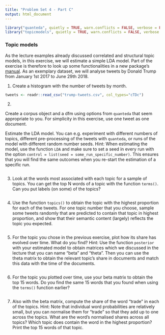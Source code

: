 ```yaml
---
title: "Problem Set 4 - Part C"
output: html_document
---
```


```r
library("quanteda", quietly = TRUE, warn.conflicts = FALSE, verbose = FALSE)
library("topicmodels", quietly = TRUE, warn.conflicts = FALSE, verbose = FALSE)
```

### Topic models

As the lecture examples already discussed correlated and structural topic models, in this exercise, we will estimate a simple LDA model. Part of the exercise is therefore to look up some functionalities in a new package's [manual](https://cran.r-project.org/web/packages/topicmodels/topicmodels.pdf). As an exemplary dataset, we will analyse tweets by Donald Trump from January 1st 2017 to June 29th 2018. 

1. Create a histogram with the number of tweets by month.

```r
tweets <- readr::read_csv("trump-tweets.csv", col_types="cTDc")
```

2. 

Create a corpus object and a dfm using options from `quanteda` that seem appropriate to you. For simplicity in this exercise, use one tweet as one document.

Estimate the LDA model. You can e.g. experiment with different numbers of topics, different pre-processing of the tweets with `quanteda`, or runs of the model with different random number seeds. Hint: When estimating the model, use the function `LDA` and make sure to set a seed in every run with the option `control = list(seed = some_run_specific_number)`. This ensures that you will find the same outcomes when you re-start the estimation of a specific run.

```r

```

3. Look at the words most associated with each topic for a sample of topics. You can get the top N words of a topic with the function `terms()`. Can you put labels (on some) of the topics?

```r

```

4. Use the function `topics()` to obtain the topic with the highest proportion for each of the tweets. For one topic number that you choose, sample some tweets randomly that are predicted to contain that topic in highest proportion, and show that their semantic content (largely) reflects the topic you expected.

```r

```

5. For the topic you chose in the previous exercise, plot how its share has evolved over time. What do you find? Hint: Use the function `posterior` with your estimated model to obtain matrices which we discussed in the lecture that you can name "beta" and "theta". Then you can use the theta matrix to obtain the relevant topic's share in documents and match this data with the time of the documents.

```r


```

6. For the topic you plotted over time, use your beta matrix to obtain the top 15 words. Do you find the same 15 words that you found when using the `terms()` function earlier?

```r

```

7. Also with the beta matrix, compute the share of the word "trade" in each of the topics. Hint: Note that individual word probabilities are relatively small, but you can normalise them for "trade" so that they add up to one across the topics. What are the word's normalised shares across all topics? Which topic does contain the word in the highest proportion? Print the top 15 words of that topic.

```r

```

